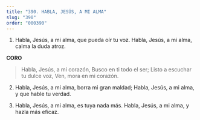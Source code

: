 ```yaml
---
title: "390. HABLA, JESÚS, A MI ALMA"
slug: "390"
order: "000390"
---
```

1. Habla, Jesús, a mi alma, que pueda oír tu voz. Habla, Jesús, a mi alma, calma la duda atroz.

**CORO**
>Habla, Jesús, a mi corazón, Busco en ti todo el ser;
Listo a escuchar tu dulce voz, Ven, mora en mi corazón.

2. Habla, Jesús, a mi alma, borra mi gran maldad; Habla, Jesús, a mi alma, y que hable tu verdad.

4. Habla, Jesús, a mi alma, es tuya nada más. Habla, Jesús, a mi alma, y hazla más eficaz.
